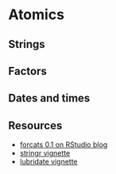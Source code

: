# Atomics

## Strings

## Factors

## Dates and times

## Resources

* [forcats 0.1 on RStudio blog](https://blog.rstudio.org/2016/08/31/forcats-0-1-0/)
* [stringr vignette](https://cran.r-project.org/web/packages/stringr/vignettes/stringr.html)
* [lubridate vignette](https://cran.r-project.org/web/packages/lubridate/vignettes/lubridate.html)
